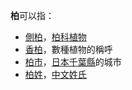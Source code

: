 '''柏'''可以指：
*[[側柏|側柏]]，[[柏科|柏科]][[植物|植物]]
*[[香柏|香柏]]，數種植物的稱呼
*[[柏市|柏市]]，[[日本|日本]][[千葉縣|千葉縣]]的城市
*[[柏姓|柏姓]]，[[中文|中文]][[姓氏|姓氏]]

{{disambig|Cat=一字消歧义}}